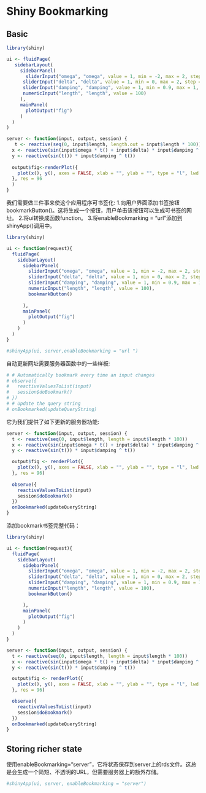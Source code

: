 # Shiny Bookmarking

## Basic

```r
library(shiny)

ui <- fluidPage(
   sidebarLayout(
     sidebarPanel(
       sliderInput("omega", "omega", value = 1, min = -2, max = 2, step = 0.01),
      sliderInput("delta", "delta", value = 1, min = 0, max = 2, step = 0.01),
      sliderInput("damping", "damping", value = 1, min = 0.9, max = 1, step = 0.001),
      numericInput("length", "length", value = 100)
     ),
     mainPanel(
       plotOutput("fig")
     )
  )
)

server <- function(input, output, session) {
   t <- reactive(seq(0, input$length, length.out = input$length * 100))
  x <- reactive(sin(input$omega * t() + input$delta) * input$damping ^ t())
  y <- reactive(sin(t()) * input$damping ^ t())
  
  output$fig<-renderPlot({
    plot(x(), y(), axes = FALSE, xlab = "", ylab = "", type = "l", lwd = 2)
  }, res = 96
  )
}

```

我们需要做三件事来使这个应用程序可书签化:
1.向用户界面添加书签按钮bookmarkButton()。这将生成一个按钮，用户单击该按钮可以生成可书签的网址。
2.将ui转换成函数function。
3.将enableBookmarking = "url "添加到shinyApp()调用中。

```r
library(shiny)

ui <- function(request){
  fluidPage(
    sidebarLayout(
      sidebarPanel(
        sliderInput("omega", "omega", value = 1, min = -2, max = 2, step = 0.01),
        sliderInput("delta", "delta", value = 1, min = 0, max = 2, step = 0.01),
        sliderInput("damping", "damping", value = 1, min = 0.9, max = 1, step = 0.001),
        numericInput("length", "length", value = 100),
        bookmarkButton()
        
      ),
      mainPanel(
        plotOutput("fig")
      )
    )
  )
}

#shinyApp(ui, server,enableBookmarking = "url ")
```

自动更新网址需要服务器函数中的一些样板:

```r
# # Automatically bookmark every time an input changes
# observe({
#   reactiveValuesToList(input)
#   session$doBookmark()
# })
# # Update the query string
# onBookmarked(updateQueryString)
```

它为我们提供了如下更新的服务器功能:

```r
server <- function(input, output, session) {
  t <- reactive(seq(0, input$length, length = input$length * 100))
  x <- reactive(sin(input$omega * t() + input$delta) * input$damping ^ t())
  y <- reactive(sin(t()) * input$damping ^ t())

  output$fig <- renderPlot({
    plot(x(), y(), axes = FALSE, xlab = "", ylab = "", type = "l", lwd = 2)
  }, res = 96)
  
  observe({
    reactiveValuesToList(input)
    session$doBookmark()
  })
  onBookmarked(updateQueryString)
}

```

添加bookmark书签完整代码：

```r
library(shiny)

ui <- function(request){
  fluidPage(
    sidebarLayout(
      sidebarPanel(
        sliderInput("omega", "omega", value = 1, min = -2, max = 2, step = 0.01),
        sliderInput("delta", "delta", value = 1, min = 0, max = 2, step = 0.01),
        sliderInput("damping", "damping", value = 1, min = 0.9, max = 1, step = 0.001),
        numericInput("length", "length", value = 100),
        bookmarkButton()

      ),
      mainPanel(
        plotOutput("fig")
      )
    )
  )
}

server <- function(input, output, session) {
  t <- reactive(seq(0, input$length, length = input$length * 100))
  x <- reactive(sin(input$omega * t() + input$delta) * input$damping ^ t())
  y <- reactive(sin(t()) * input$damping ^ t())

  output$fig <- renderPlot({
    plot(x(), y(), axes = FALSE, xlab = "", ylab = "", type = "l", lwd = 2)
  }, res = 96)

  observe({
    reactiveValuesToList(input)
    session$doBookmark()
  })
  onBookmarked(updateQueryString)
}

```

## Storing richer state

使用enableBookmarking="server"，它将状态保存到server上的rds文件。这总是会生成一个简短、不透明的URL，但需要服务器上的额外存储。

```r
#shinyApp(ui, server, enableBookmarking = "server")
```
